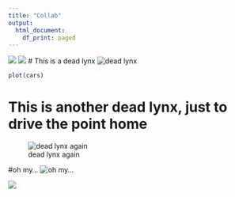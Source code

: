 ```yaml
---
title: "Collab"
output:
  html_document:
    df_print: paged
---
```

![](https://static.boredpanda.com/blog/wp-content/uploads/2015/06/pallas-cat-manul-2__880.jpg)
![](https://static.boredpanda.com/blog/wp-content/uploads/2015/06/pallas-cat-manul-12__880.jpg)
# This is a dead lynx
![dead lynx](http://mountaintv.net/wp-content/uploads/2015/03/photo0052.jpg)

```r
plot(cars)
```

# This is another dead lynx, just to drive the point home
![dead lynx again](http://www.trapperman.com/forum/attachments/usergals/2012/02/full-398-75185-2012trapline48.jpg)

#oh my...
![oh my...](https://static.boredpanda.com/blog/wp-content/uploads/2015/06/pallas-cat-manul-14__880.jpg)

![](https://media1.tenor.com/images/38ac6a4ef23af8e239152c384fb9b1b2/tenor.gif?itemid=5640872)

